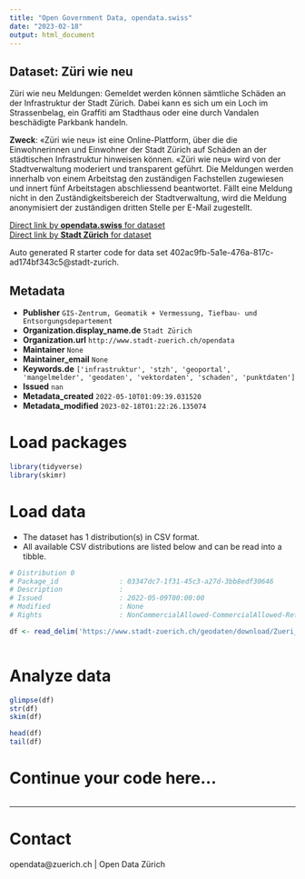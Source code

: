 ```yaml
---
title: "Open Government Data, opendata.swiss"
date: "2023-02-18"
output: html_document
---
```


## Dataset: Züri wie neu

Züri wie neu Meldungen: Gemeldet werden können sämtliche Schäden an der Infrastruktur der Stadt Zürich. Dabei kann es sich um ein Loch im Strassenbelag, ein Graffiti am Stadthaus oder eine durch Vandalen beschädigte Parkbank handeln. 

**Zweck**: «Züri wie neu» ist eine Online-Plattform, über die die Einwohnerinnen und Einwohner der Stadt Zürich auf Schäden an der städtischen Infrastruktur hinweisen können. «Züri wie neu» wird von der Stadtverwaltung moderiert und transparent geführt. Die Meldungen werden innerhalb von einem Arbeitstag den zuständigen Fachstellen zugewiesen und innert fünf Arbeitstagen abschliessend beantwortet. Fällt eine Meldung nicht in den Zuständigkeitsbereich der Stadtverwaltung, wird die Meldung anonymisiert der zuständigen dritten Stelle per E-Mail zugestellt.

[Direct link by **opendata.swiss** for dataset](https://opendata.swiss/de/dataset/zuri-wie-neu)<br>
[Direct link by **Stadt Zürich** for dataset](https://data.stadt-zuerich.ch/dataset/geo_zueri_wie_neu)

Auto generated R starter code for data set 402ac9fb-5a1e-476a-817c-ad174bf343c5@stadt-zurich.

## Metadata

- **Publisher** `GIS-Zentrum, Geomatik + Vermessung, Tiefbau- und Entsorgungsdepartement`
- **Organization.display_name.de** `Stadt Zürich`
- **Organization.url** `http://www.stadt-zuerich.ch/opendata`
- **Maintainer** `None`
- **Maintainer_email** `None`
- **Keywords.de** `['infrastruktur', 'stzh', 'geoportal', 'mangelmelder', 'geodaten', 'vektordaten', 'schaden', 'punktdaten']`
- **Issued** `nan`
- **Metadata_created** `2022-05-10T01:09:39.031520`
- **Metadata_modified** `2023-02-18T01:22:26.135074`


# Load packages

```r

library(tidyverse)
library(skimr)

```

# Load data

-   The dataset has 1 distribution(s) in CSV format.
-   All available CSV distributions are listed below and can be read into a tibble.

```r

# Distribution 0
# Package_id               : 03347dc7-1f31-45c3-a27d-3bb8edf30646
# Description              : 
# Issued                   : 2022-05-09T00:00:00
# Modified                 : None
# Rights                   : NonCommercialAllowed-CommercialAllowed-ReferenceNotRequired

df <- read_delim('https://www.stadt-zuerich.ch/geodaten/download/Zueri_wie_neu?format=10008')



```

# Analyze data

```r

glimpse(df)
str(df)
skim(df)

head(df)
tail(df)

```

# Continue your code here...

```r

```

------------------------------------------------------------------------

# Contact

opendata@zuerich.ch | Open Data Zürich
